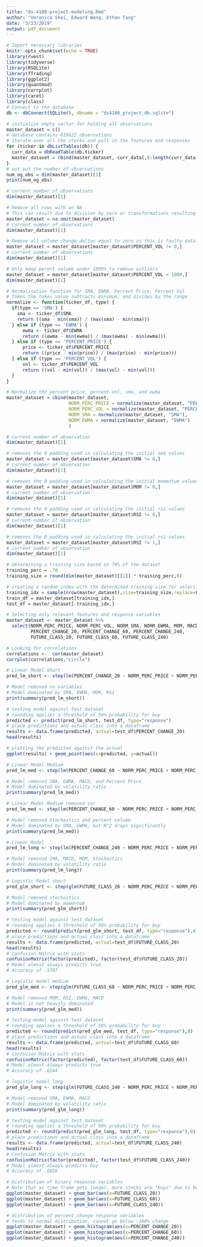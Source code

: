 ```yaml
---
title: "ds-4100-project-modeling.Rmd"
author: "Veronica Shei, Edward Wang, Ethan Tang"
date: "3/23/2019"
output: pdf_document
---
```


```r
# Import necessary libraries
knitr::opts_chunk$set(echo = TRUE)
library(rvest)
library(tidyverse)
library(RSQLite)
library(fTrading)
library(ggplot2)
library(quantmod)
library(corrplot)
library(caret)
library(class)
# Connect to the database
db <- dbConnect(SQLite(), dbname = "ds4100_project_db.sqlite")
```

```r
# initialize empty vector for holding all observations
master_dataset = c()
# database contains 619622 observations
# iterate over all the stocks and pull in the features and responses
for (ticker in dbListTables(db)) {
  curr_data = dbReadTable(db,ticker)
  master_dataset = rbind(master_dataset, curr_data[,8:length(curr_data)])
}
# out put the number of observations
num_og_obs = dim(master_dataset)[1]
print(num_og_obs)
```

```r
# current number of observations
dim(master_dataset)[1]

# Remove all rows with an NA
# This can result due to division by zero or transformations resulting from indicator calculations, 
master_dataset = na.omit(master_dataset)
# current number of observations
dim(master_dataset)[1]

# Remove all volume change deltas equal to zero as this is faulty data
master_dataset = master_dataset[master_dataset$PERCENT_VOL != 0,]
# current number of observations
dim(master_dataset)[1]

# Only keep perent volume under 1000% to remove outliers
master_dataset = master_dataset[master_dataset$PERCENT_VOL < 1000,]
dim(master_dataset)[1]
```

```r
# Normalisation function for SMA, EWMA, Percent Price, Percent Vol
# Takes the takes value subtracts minimum, and divides by the range
normalize <- function(ticker_df, type) {
  if(type == 'SMA') {
    sma <- ticker_df$SMA
    return ((sma - min(sma)) / (max(sma) - min(sma)))
  } else if (type == 'EWMA') {
      ewma <- ticker_df$EWMA
      return ((ewma - min(ewma)) / (max(ewma) - min(ewma)))
  } else if (type == 'PERCENT_PRICE') {
      price <- ticker_df$PERCENT_PRICE
      return ((price - min(price)) / (max(price) - min(price)))
  } else if (type == 'PERCENT_VOL') {
      vol <- ticker_df$PERCENT_VOL
      return ((vol - min(vol)) / (max(vol) - min(vol)))
  }
}
```

```r
# Normalize the percent price, percent vol, sma, and ewma
master_dataset = cbind(master_dataset,
                       NORM_PERC_PRICE = normalize(master_dataset, "PERCENT_PRICE"),
                       NORM_PERC_VOL = normalize(master_dataset, "PERCENT_VOL"),
                       NORM_SMA = normalize(master_dataset, "SMA"),
                       NORM_EWMA = normalize(master_dataset, "EWMA")
                       )
```

```r
# current number of observation
dim(master_dataset)[1]

# removes the 0 padding used in calculating the initial sma values
master_dataset = master_dataset[master_dataset$SMA != 0,]
# current number of observation
dim(master_dataset)[1]

# removes the 0 padding used in calculating the initial momentum values
master_dataset = master_dataset[master_dataset$MOM != 0,]
# current number of observation
dim(master_dataset)[1]

# removes the 0 padding used in calculating the initial rsi values
master_dataset = master_dataset[master_dataset$RSI != 0,]
# current number of observation
dim(master_dataset)[1]

# removes the 0 padding used in calculating the initial rsi values
master_dataset = master_dataset[master_dataset$RSI != 1,]
# current number of observation
dim(master_dataset)[1]
```

```r
# determining a training size based on 70% of the dataset
training_perc = .70
training_size = round(dim(master_dataset)[[1]] * training_perc,0)

# creating a random index with the determined training size for selecting the training/testing set
training_idx = sample(nrow(master_dataset),size=training_size,replace=FALSE)
train_df = master_dataset[training_idx,]
test_df = master_dataset[-training_idx,]
```

```r
# Selecting only relevant features and response variables
master_dataset <- master_dataset %>%
  select(NORM_PERC_PRICE, NORM_PERC_VOL, NORM_SMA, NORM_EWMA, MOM, MACD, STOCH.K, STOCH.D, RSI, VOR,
         PERCENT_CHANGE_20, PERCENT_CHANGE_60, PERCENT_CHANGE_240,
         FUTURE_CLASS_20, FUTURE_CLASS_60, FUTURE_CLASS_240)
```


```r
# Looking for correlations
correlations <-  cor(master_dataset)
corrplot(correlations,"circle")
```

```r
# Linear Model Short
pred_lm_short <- step(lm(PERCENT_CHANGE_20 ~ NORM_PERC_PRICE + NORM_PERC_VOL + NORM_SMA + NORM_EWMA + MOM + MACD + STOCH.K + STOCH.D + RSI + VOR, train_df), direction = "both")

# Model removed no variables
# Model dominated by SMA, EWMA, MOM, RSI
print(summary(pred_lm_short))
```

```r
# testing model against test dataset
# rounding applies a threshold of 50% probability for buy
predicted <- predict(pred_lm_short, test_df, type="response")
# place predictions and actual class into a dataframe
results <- data.frame(predicted, actual=test_df$PERCENT_CHANGE_20)
head(results)
```

```r
# plotting the predicted against the actual
ggplot(results) + geom_point(aes(x=predicted, y=actual))
```

```r
# Linear Model Medium
pred_lm_med <- step(lm(PERCENT_CHANGE_60 ~ NORM_PERC_PRICE + NORM_PERC_VOL + NORM_SMA + NORM_EWMA + MOM + MACD + STOCH.K + STOCH.D + RSI + VOR, train_df), direction = "both")

# Model removed SMA, EWMA, MACD, and Percent Price
# Model dominated by volatility ratio
print(summary(pred_lm_med))
```

```r
# Linear Model Medium removed vor
pred_lm_med <- step(lm(PERCENT_CHANGE_60 ~ NORM_PERC_PRICE + NORM_PERC_VOL + NORM_SMA + NORM_EWMA + MOM + MACD + STOCH.K + STOCH.D + RSI, train_df), direction = "both")

# Model removed Stochastics and percent volume
# Model dominated by SMA, EWMA, but R^2 drops significantly
print(summary(pred_lm_med))
```

```r
# Linear Model
pred_lm_long <- step(lm(PERCENT_CHANGE_240 ~ NORM_PERC_PRICE + NORM_PERC_VOL + NORM_SMA + NORM_EWMA + MOM + MACD + STOCH.K + STOCH.D + RSI + VOR, train_df), direction = "both")

# Model removed SMA, MACD, MOM, Stochastics
# Model dominated by volatility ratio
print(summary(pred_lm_long))
```

```r
# Logistic Model short
pred_glm_short <- step(glm(FUTURE_CLASS_20 ~ NORM_PERC_PRICE + NORM_PERC_VOL + NORM_SMA + NORM_EWMA + MOM + MACD + STOCH.K + STOCH.D + RSI + VOR, train_df, family=binomial), direction = "both")

# Model removed stochastics
# Model dominated by momentum
print(summary(pred_glm_short))
```

```r
# testing model against test dataset
# rounding applies a threshold of 50% probability for buy
predicted <- round(predict(pred_glm_short, test_df, type="response"),0)
# place predictions and actual class into a dataframe
results <- data.frame(predicted, actual=test_df$FUTURE_CLASS_20)
head(results)
# Confusion Matrix with stats
confusionMatrix(factor(predicted), factor(test_df$FUTURE_CLASS_20))
# Model almost always predicts true
# Accuracy of .5707
```

```r
# Logistic model medium
pred_glm_med <- step(glm(FUTURE_CLASS_60 ~ NORM_PERC_PRICE + NORM_PERC_VOL + NORM_SMA + NORM_EWMA + MOM + MACD + STOCH.K + STOCH.D + RSI + VOR, train_df, family=binomial), direction = "both")

# Model removed MOM, RSI, EWMA, MACD
# Model is not heavily dominated
print(summary(pred_glm_med))
```

```r
# testing model against test dataset
# rounding applies a threshold of 50% probability for buy
predicted <- round(predict(pred_glm_med, test_df, type="response"),0)
# place predictions and actual class into a dataframe
results <- data.frame(predicted, actual=test_df$FUTURE_CLASS_60)
head(results)
# Confusion Matrix with stats
confusionMatrix(factor(predicted), factor(test_df$FUTURE_CLASS_60))
# Model almost always predicts true
# Accuracy of .6244
```

```r
# logistic model long
pred_glm_long <- step(glm(FUTURE_CLASS_240 ~ NORM_PERC_PRICE + NORM_PERC_VOL + NORM_SMA + NORM_EWMA + MOM + MACD + STOCH.K + STOCH.D + RSI + VOR, train_df, family=binomial), direction = "both")

# Model removed SMA, EWMA, MACD
# Model dominated by volatility ratio
print(summary(pred_glm_long))
```

```r
# testing model against test dataset
# rounding applies a threshold of 50% probability for buy
predicted <- round(predict(pred_glm_long, test_df, type="response"),0)
# place predictions and actual class into a dataframe
results <- data.frame(predicted, actual=test_df$FUTURE_CLASS_240)
head(results)
# Confusion Matrix with stats
confusionMatrix(factor(predicted), factor(test_df$FUTURE_CLASS_240))
# Model almost always predicts buy
# Accuracy of .6856
```

```r
# Distribution of binary response variables
# Note that as time frame gets longer, more stocks are "buys" due to bull market
ggplot(master_dataset) + geom_bar(aes(x=FUTURE_CLASS_20))
ggplot(master_dataset) + geom_bar(aes(x=FUTURE_CLASS_60))
ggplot(master_dataset) + geom_bar(aes(x=FUTURE_CLASS_240))
```

```r
# distribution of percent_change response variables
# tends to normal distribution, cannot go below -100% change
ggplot(master_dataset) + geom_histogram(aes(x=PERCENT_CHANGE_20))
ggplot(master_dataset) + geom_histogram(aes(x=PERCENT_CHANGE_60))
ggplot(master_dataset) + geom_histogram(aes(x=PERCENT_CHANGE_240))
```

